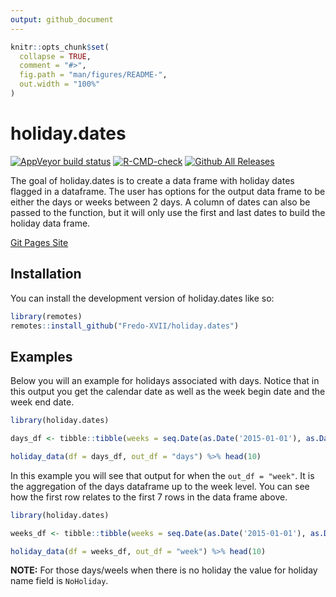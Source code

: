 ```yaml
---
output: github_document
---
```


<!-- README.md is generated from README.Rmd. Please edit that file -->

```r
knitr::opts_chunk$set(
  collapse = TRUE,
  comment = "#>",
  fig.path = "man/figures/README-",
  out.width = "100%"
)
```

# holiday.dates

<!-- badges: start -->
[![AppVeyor build status](https://ci.appveyor.com/api/projects/status/github/Fredo-XVII/holiday.dates?branch=master&svg=true)](https://ci.appveyor.com/project/Fredo-XVII/holiday.dates)
[![R-CMD-check](https://github.com/Fredo-XVII/holiday.dates/workflows/R-CMD-check/badge.svg)](https://github.com/Fredo-XVII/holiday.dates/actions)
[![Github All Releases](https://img.shields.io/github/downloads/Fredo-XVII/holiday.dates/total.svg)]()
<!-- badges: end -->

The goal of holiday.dates is to create a data frame with holiday dates flagged in
a dataframe.  The user has options for the output data frame to be either the days
or weeks between 2 days.  A column of dates can also be passed to the function, 
but it will only use the first and last dates to build the holiday data frame.

[Git Pages Site](https://fredo-xvii.github.io/holiday.dates/)

## Installation

You can install the development version of holiday.dates like so:

``` r
library(remotes)
remotes::install_github("Fredo-XVII/holiday.dates")
```

## Examples

Below you will an example for holidays associated with days.  Notice that in this 
output you get the calendar date as well as the week begin date and the week end 
date.

```r

library(holiday.dates)

days_df <- tibble::tibble(weeks = seq.Date(as.Date('2015-01-01'), as.Date('2020-01-01'), by = 'day'))

holiday_data(df = days_df, out_df = "days") %>% head(10)
```


In this example you will see that output for when the `out_df = "week"`.  It is 
the aggregation of the days dataframe up to the week level.  You can see how the
first row relates to the first 7 rows in the data frame above.
```r
library(holiday.dates)

weeks_df <- tibble::tibble(weeks = seq.Date(as.Date('2015-01-01'), as.Date('2020-01-01'), by = 'week'))

holiday_data(df = weeks_df, out_df = "week") %>% head(10)
```

**NOTE:** For those days/weels when there is no holiday the value for holiday name field is `NoHoliday`.
